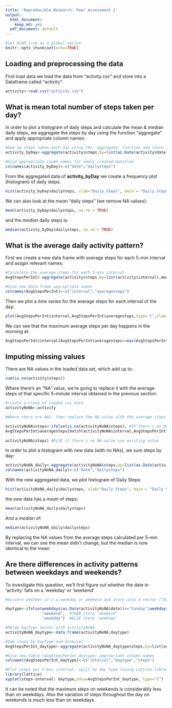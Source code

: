 ```yaml
---
title: 'Reproducible Research: Peer Assessment 1'
output:
  html_document:
    keep_md: yes
  pdf_document: default
---
```


```r
#Set ECHO true as a global option
knitr::opts_chunk$set(echo=TRUE)
```

## Loading and preprocessing the data
First load data we load the data from "activity.csv" and store into a Dataframe called "activity":
```r
activity<-read.csv("activity.csv")
```

## What is mean total number of steps taken per day?
In order to plot a histogram of daily steps and calculate the mean & median daily steps, we aggregate the steps by day using the function "aggregate" and apply appropriate column names:
```r
#Sum up steps taken each day using the 'aggregate' function and store it into a dataframe called 'activity_byDay'
activity_byDay<-aggregate(activity$steps,by=list(as.Date(activity$date)),sum)

#Give appropriate coumn names for newly created datafrae
colnames(activity_byDay)<-c("date","dailysteps")
```

From the aggregated data of **activity_byDay** we create a frequency plot (histogram) of daily steps:
```r
hist(activity_byDay$dailysteps, xlab="Daily Steps", main = "Daily Steps Frequency Plot")
```

We can also look at the *mean* "daily steps" (we remove NA values):
```r
mean(activity_byDay$dailysteps, na.rm = TRUE)
```
and the *median* daily steps is:
```r
median(activity_byDay$dailysteps, na.rm = TRUE)
```

## What is the average daily activity pattern?
First we create a new data frame with average steps for each 5-min interval and assgin relevant names:
```r
#Calculate the average steps for each 5-min interval
AvgStepsPerInt<-aggregate(activity$steps,by=list(activity$interval),mean,na.rm=TRUE)

#Give new data frame appropriate names
colnames(AvgStepsPerInt)<-c("interval","averagesteps")
```

Then we plot a time series for the average steps for each interval of the day:
```r
plot(AvgStepsPerInt$interval,AvgStepsPerInt$averagesteps,type='l',xlab="5 min Interval",ylab="Average Steps per Interval")
```

We can see that the maximum average steps per day happens in the morning at:
```r
AvgStepsPerInt$interval[AvgStepsPerInt$averagesteps==max(AvgStepsPerInt$averagesteps)]
```

## Imputing missing values
There are NA values in the loaded data set, which add up to:
```r
sum(is.na(activity$steps))
```

Where there's an "NA" value, we're going to replace it with the average steps of that specific 5-minute interval obtained in the previous section:
```r
#create a clone of loaded csv data
activityNoNA<-activity

#Where there are NAs, then replace the NA value with the average steps for that specific 5-min interval calculated in the previous section and create a new df called 'activityNoNA.

activityNoNA$steps<-ifelse(is.na(activityNoNA$steps), #IF there's an NA value
AvgStepsPerInt$averagesteps[match(activityNoNA$interval,AvgStepsPerInt$interval)], #THEN lookup the average step for that 5-min interval from AvgStepsPerInt df
                           
activityNoNA$steps) #ELSE if there's no NA value use existing value
```

In order to plot a histogram with new data (with no NAs), we sum steps by day:
```r
activityNoNA_daily<-aggregate(activityNoNA$steps,by=list(as.Date(activityNoNA$date)),sum)
colnames(activityNoNA_daily)<-c("date","dailysteps")
```
With the new aggregated data, we plot histogram of Daily Steps:
```r
hist(activityNoNA_daily$dailysteps, xlab="Daily Steps", main = "Daily Steps Frequency Plot ")
```

the new data has a *mean* of steps:
```r
mean(activityNoNA_daily$dailysteps)
```

And a *median* of:
```r
median(activityNoNA_daily$dailysteps)
```

By replacing the NA values from the average steps calculated per 5-min interval, we can see the mean didn't change, but the median is now identical to the mean

## Are there differences in activity patterns between weekdays and weekends?
To investigate this question, we'll first figure out whether the date in 'activity' falls on a 'weekday' or 'weekend'
```r
#discern whether it's a weekday or weekend and store into a vector ("DayType")

daytype<-ifelse(weekdays(as.Date(activityNoNA$date))=="Sunday"|weekdays(as.Date(activityNoNA$date))=="Saturday",                             #IF the day is a Saturday OR Sunday
                "weekend",  #THEN store 'weekend'
                "weekday")  #ELSE store 'weekday'

#Merge DayType vector with activityNoNA
activityNoNA_daytype<-data.frame(activityNoNA,daytype)

#Sum steps by DayType and Interval
AvgStepsPerInt_daytype<-aggregate(activityNoNA_daytype$steps,by=list(activityNoNA_daytype$interval,activityNoNA_daytype$daytype),sum)

#Give new table (AvgStepsPerInt_daytype) appropriate column names
colnames(AvgStepsPerInt_daytype)<-c("interval","daytype","steps")

#Plot steps per 5-min interval, split by day type (using Lattice library):
library(lattice)
xyplot(steps~interval| daytype,data=AvgStepsPerInt_daytype, type="l")
```

It can be noted that the maximum steps on weekends is considerably less than on weekdays. Also the variation of steps throughout the day on weekends is much less than on weekdays.